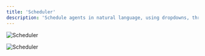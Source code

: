 ```yaml
---
title: 'Scheduler'
description: 'Schedule agents in natural language, using dropdowns, through the agents API in cron, or automatically at the ideal times with the Core Agent Team.'
---
```



![Scheduler](https://storage.googleapis.com/cheatlayer/sched1.png)

![Scheduler](https://storage.googleapis.com/cheatlayer/sched2.png)

